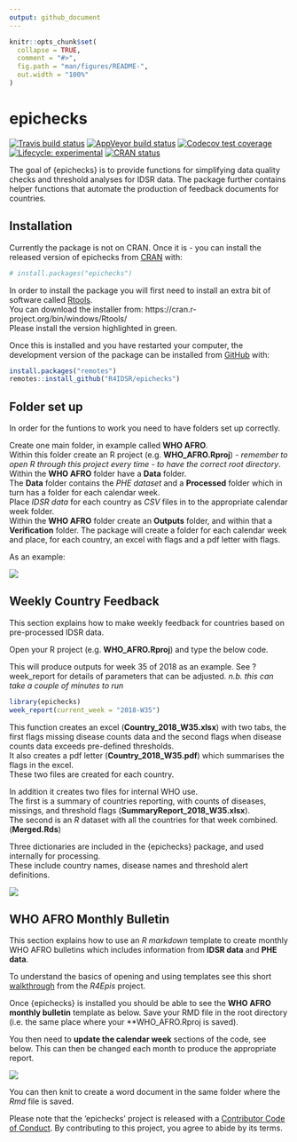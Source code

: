 ```yaml
---
output: github_document
---
```


<!-- README.md is generated from README.Rmd. Please edit that file -->

```r
knitr::opts_chunk$set(
  collapse = TRUE,
  comment = "#>",
  fig.path = "man/figures/README-",
  out.width = "100%"
)
```

# epichecks

<!-- badges: start -->
[![Travis build status](https://travis-ci.org/R4IDSR/epichecks.svg?branch=master)](https://travis-ci.org/R4IDSR/epichecks)
[![AppVeyor build status](https://ci.appveyor.com/api/projects/status/github/R4IDSR/epichecks?branch=master&svg=true)](https://ci.appveyor.com/project/R4IDSR/epichecks)
[![Codecov test coverage](https://codecov.io/gh/R4IDSR/epichecks/branch/master/graph/badge.svg)](https://codecov.io/gh/R4IDSR/epichecks?branch=master)
[![Lifecycle: experimental](https://img.shields.io/badge/lifecycle-experimental-orange.svg)](https://www.tidyverse.org/lifecycle/#experimental)
[![CRAN status](https://www.r-pkg.org/badges/version/epichecks)](https://CRAN.R-project.org/package=epichecks)
<!-- badges: end -->

The goal of {epichecks} is to provide functions for simplifying data quality
checks and threshold analyses for IDSR data.
The package further contains helper functions that automate the production of 
feedback documents for countries. 


## Installation

Currently the package is not on CRAN. 
Once it is - you can install the released version of epichecks from [CRAN](https://CRAN.R-project.org) with:

``` r
# install.packages("epichecks")
```

In order to install the package you will first need to install an extra bit of 
software called [Rtools](https://cran.r-project.org/bin/windows/Rtools/).  
You can download the installer from: https://cran.r-project.org/bin/windows/Rtools/  
Please install the version highlighted in green. 

Once this is installed and you have restarted your computer, 
the development version of the package can be installed from [GitHub](https://github.com/) with:

``` r
install.packages("remotes")
remotes::install_github("R4IDSR/epichecks")
```
## Folder set up 

In order for the funtions to work you need to have folders set up correctly. 

Create one main folder, in example called **WHO AFRO**.  
Within this folder create an R project (e.g. **WHO_AFRO.Rproj**) - *remember to open R 
through this project every time - to have the correct root directory*.  
Within the **WHO AFRO** folder have a **Data** folder.  
The **Data** folder contains the *PHE dataset* and a **Processed** folder which in 
turn has a folder for each calendar week.  
Place *IDSR data* for each country as *CSV* files in to the appropriate
calendar week folder.  
Within the **WHO AFRO** folder create an **Outputs** folder, and within that 
a **Verification** folder. The package will create a folder for each calendar week
and place, for each country, an excel with flags and a pdf letter with flags. 

As an example: 

<img src="man/figures/folder_layout.png"/>

## Weekly Country Feedback 

This section explains how to make weekly feedback for countries based on 
pre-processed IDSR data. 

Open your R project (e.g. **WHO_AFRO.Rproj**) and type the below code.  

This will produce outputs for week 35 of 2018 as an example. 
See ?week_report for details of parameters that can be adjusted. 
*n.b. this can take a couple of minutes to run* 

``` r
library(epichecks)
week_report(current_week = "2018-W35")
```
This function creates an excel (**Country_2018_W35.xlsx**) with two tabs, 
the first flags missing disease counts data and the second flags when disease counts
data exceeds pre-defined thresholds.  
It also creates a pdf letter (**Country_2018_W35.pdf**) which summarises the 
flags in the excel.  
These two files are created for each country.  
  
In addition it creates two files for internal WHO use.  
The first is a summary of countries reporting, with counts of diseases, missings, and 
threshold flags (**SummaryReport_2018_W35.xlsx**).  
The second is an *R* dataset with all the countries for that week combined. (**Merged.Rds**)  

Three dictionaries are included in the {epichecks} package, and used internally for
processing.  
These include country names, disease names and threshold alert definitions. 

<img src="man/figures/weekly_flow.png"/>


## WHO AFRO Monthly Bulletin 

This section explains how to use an *R markdown* template to create monthly 
WHO AFRO bulletins which includes information from **IDSR data** and **PHE data**. 

To understand the basics of opening and using templates see this short
[walkthrough](https://r4epis.netlify.com/outbreaks/#getting-started) from the 
*R4Epis* project. 

Once {epichecks} is installed you should be able to see the **WHO AFRO monthly bulletin** 
template as below. 
Save your RMD file in the root directory (i.e. the same place where your
**WHO_AFRO.Rproj is saved). 

<!-- <img src="man/figures/template.png"/> -->
  
You then need to **update the calendar week** sections of the code, see below. 
This can then be changed each month to produce the appropriate report. 

<img src="man/figures/code_updates.png"/>
  
  
You can then knit to create a word document in the same folder where the *Rmd* file 
is saved. 


Please note that the 'epichecks' project is released with a
[Contributor Code of Conduct](.github/CODE_OF_CONDUCT.md).
By contributing to this project, you agree to abide by its terms.



